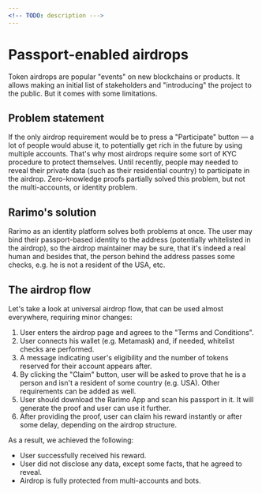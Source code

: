 ```yaml
---
<!-- TODO: description --->
---
```


# Passport-enabled airdrops

Token airdrops are popular "events" on new blockchains or products. It allows making an initial list of stakeholders and "introducing" the project to the public.
But it comes with some limitations.

## Problem statement

If the only airdrop requirement would be to press a "Participate" button — a lot of people would abuse it, to potentially get rich in the future by using multiple accounts.
That's why most airdrops require some sort of KYC procedure to protect themselves.
Until recently, people may needed to reveal their private data (such as their residential country) to participate in the airdrop.
Zero-knowledge proofs partially solved this problem, but not the multi-accounts, or identity problem.

## Rarimo's solution

Rarimo as an identity platform solves both problems at once.
The user may bind their passport-based identity to the address (potentially whitelisted in the airdrop), so the airdrop maintainer may be sure, that it's indeed a real human and besides that, the person behind the address passes some checks, e.g. he is not a resident of the USA, etc.

## The airdrop flow

Let's take a look at universal airdrop flow, that can be used almost everywhere, requiring minor changes:

<!-- TODO: add flow pictures --->

1. User enters the airdrop page and agrees to the "Terms and Conditions".
1. User connects his wallet (e.g. Metamask) and, if needed, whitelist checks are performed.
1. A message indicating user's eligibility and the number of tokens reserved for their account appears after.
1. By clicking the "Claim" button, user will be asked to prove that he is a person and isn't a resident of some country (e.g. USA). Other requirements can be added as well.
1. User should download the Rarimo App and scan his passport in it. It will generate the proof and user can use it further.
1. After providing the proof, user can claim his reward instantly or after some delay, depending on the airdrop structure.

As a result, we achieved the following:
- User successfully received his reward.
- User did not disclose any data, except some facts, that he agreed to reveal.
- Airdrop is fully protected from multi-accounts and bots.